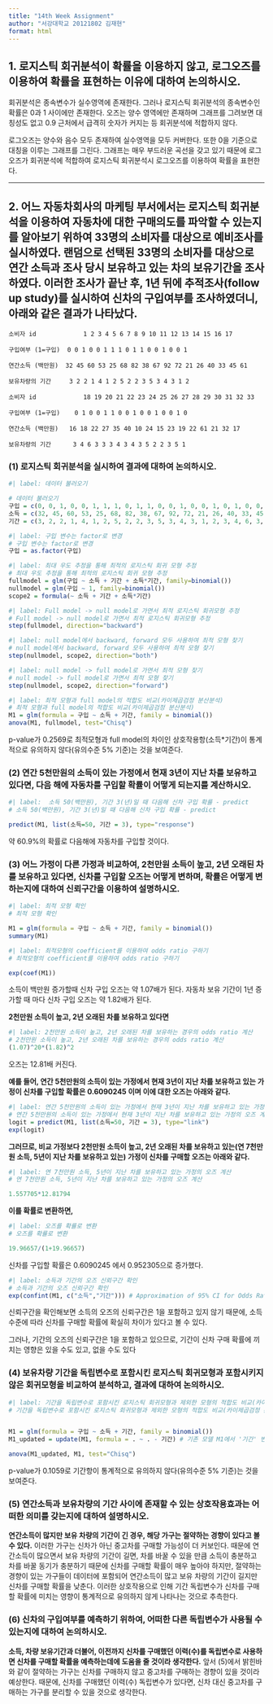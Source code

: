 ```yaml
---
title: "14th Week Assignment"
author: "서강대학교 20121802 김재현"
format: html
---
```


## 1. 로지스틱 회귀분석이 확률을 이용하지 않고, 로그오즈를 이용하여 확률을 표현하는 이유에 대하여 논의하시오.

회귀분석은 종속변수가 실수영역에 존재한다. 그러나 로지스틱 회귀분석의 종속변수인 확률은 0과 1 사이에만 존재한다. 오즈는 양수 영역에만 존재하며 그래프를 그려보면 대칭성도 없고 0.9 근처에서 급격히 숫자가 커지는 등 회귀분석에 적합하지 않다.

로그오즈는 양수와 음수 모두 존재하여 실수영역을 모두 커버한다. 또한 0을 기준으로 대칭을 이루는 그래프를 그린다. 그래프는 매우 부드러운 곡선을 갖고 있기 때문에 로그오즈가 회귀분석에 적합하여 로지스틱 회귀분석시 로그오즈를 이용하여 확률을 표현한다.

----

## 2. 어느 자동차회사의 마케팅 부서에서는 로지스틱 회귀분석을 이용하여 자동차에 대한 구매의도를 파악할 수 있는지를 알아보기 위하여 33명의 소비자를 대상으로 예비조사를 실시하였다. 랜덤으로 선택된 33명의 소비자를 대상으로 연간 소득과 조사 당시 보유하고 있는 차의 보유기간을 조사하였다. 이러한 조사가 끝난 후, 1년 뒤에 추적조사(follow up study)를 실시하여 신차의 구입여부를 조사하였더니, 아래와 같은 결과가 나타났다.

```
소비자 id             1 2 3 4 5 6 7 8 9 10 11 12 13 14 15 16 17

구입여부 (1=구입)  0 0 1 0 0 1 1 1 0 1 1 0 0 1 0 0 1

연간소득 (백만원)  32 45 60 53 25 68 82 38 67 92 72 21 26 40 33 45 61

보유차량의 기간     3 2 2 1 4 1 2 5 2 2 3 5 3 4 3 1 2

소비자 id             18 19 20 21 22 23 24 25 26 27 28 29 30 31 32 33

구입여부 (1=구입)    0 1 0 0 1 1 0 0 1 0 0 1 0 0 1 0

연간소득 (백만원)   16 18 22 27 35 40 10 24 15 23 19 22 61 21 32 17

보유차량의 기간      3 4 6 3 3 3 4 3 4 3 5 2 2 3 5 1

```

### (1) 로지스틱 회귀분석을 실시하여 결과에 대하여 논의하시오.

```r
#| label: 데이터 불러오기 

# 데이터 불러오기 
구입 = c(0, 0, 1, 0, 0, 1, 1, 1, 0, 1, 1, 0, 0, 1, 0, 0, 1, 0, 1, 0, 0, 1, 1, 0, 0, 1, 0, 0, 1, 0, 0, 1, 0)
소득 = c(32, 45, 60, 53, 25, 68, 82, 38, 67, 92, 72, 21, 26, 40, 33, 45, 61, 16, 18, 22, 27, 35, 40, 10, 24, 15, 23, 19, 22, 61, 21, 32, 17)
기간 = c(3, 2, 2, 1, 4, 1, 2, 5, 2, 2, 3, 5, 3, 4, 3, 1, 2, 3, 4, 6, 3, 3, 3, 4, 3, 4, 3, 5, 2, 2, 3, 5, 1)

```

```r
#| label: 구입 변수는 factor로 변경
# 구입 변수는 factor로 변경
구입 = as.factor(구입)
```

```r
#| label: 최대 우도 추정을 통해 최적의 로지스틱 회귀 모형 추정
# 최대 우도 추정을 통해 최적의 로지스틱 회귀 모형 추정
fullmodel = glm(구입 ~ 소득 + 기간 + 소득*기간, family=binomial())
nullmodel = glm(구입 ~ 1, family=binomial())
scope2 = formula(~ 소득 + 기간 + 소득*기간)
```


```r
#| label: Full model -> null model로 가면서 최적 로지스틱 회귀모형 추정
# Full model -> null model로 가면서 최적 로지스틱 회귀모형 추정
step(fullmodel, direction="backward")
```


```r
#| label: null model에서 backward, forward 모두 사용하여 최적 모형 찾기
# null model에서 backward, forward 모두 사용하여 최적 모형 찾기
step(nullmodel, scope2, direction="both")
```

```r
#| label: null model -> full model로 가면서 최적 모형 찾기
# null model -> full model로 가면서 최적 모형 찾기
step(nullmodel, scope2, direction="forward")
```


```r
#| label: 최적 모형과 full model의 적합도 비교(카이제곱검정 분산분석)
# 최적 모형과 full model의 적합도 비교(카이제곱검정 분산분석)
M1 = glm(formula = 구입 ~ 소득 + 기간, family = binomial())
anova(M1, fullmodel, test="Chisq")
```

:::{.callout-note}

p-value가 0.2569로 최적모형과 full model의 차이인 상호작용항(소득*기간)이 통계적으로 유의하지 않다(유의수준 5% 기준)는 것을 보여준다.
:::

### (2) 연간 5천만원의 소득이 있는 가정에서 현재 3년이 지난 차를 보유하고 있다면, 다음 해에 자동차를 구입할 확률이 어떻게 되는지를 계산하시오.

```r
#| label:  소득 50(백만원), 기간 3(년)일 때 다음해 신차 구입 확률 - predict
# 소득 50(백만원), 기간 3(년)일 때 다음해 신차 구입 확률 - predict

predict(M1, list(소득=50, 기간 = 3), type="response")
```
:::{.callout-note}

약 60.9%의 확률로 다음해에 자동차를 구입할 것이다.
:::

### (3) 어느 가정이 다른 가정과 비교하여, 2천만원 소득이 높고, 2년 오래된 차를 보유하고 있다면, 신차를 구입할 오즈는 어떻게 변하며, 확률은 어떻게 변하는지에 대하여 신뢰구간을 이용하여 설명하시오.

```r
#| label: 최적 모형 확인
# 최적 모형 확인

M1 = glm(formula = 구입 ~ 소득 + 기간, family = binomial())
summary(M1)
```

```r
#| label: 최적모형의 coefficient를 이용하여 odds ratio 구하기
# 최적모형의 coefficient를 이용하여 odds ratio 구하기

exp(coef(M1))
```
:::{.callout-note}
소득이 백만원 증가할때 신차 구입 오즈는 약 1.07배가 된다.
자동차 보유 기간이 1년 증가할 때 마다 신차 구입 오즈는 약 1.82배가 된다.
:::

**2천만원 소득이 높고, 2년 오래된 차를 보유하고 있다면**

```r
#| label: 2천만원 소득이 높고, 2년 오래된 차를 보유하는 경우의 odds ratio 계산
# 2천만원 소득이 높고, 2년 오래된 차를 보유하는 경우의 odds ratio 계산
(1.07)^20*(1.82)^2
```
:::{.callout-note}

오즈는 12.81배 커진다.
:::

**예를 들어, 연간 5천만원의 소득이 있는 가정에서 현재 3년이 지난 차를 보유하고 있는 가정이 신차를 구입할 확률은 0.6090245 이며 이에 대한 오즈는 아래와 같다.**

```r
#| label: 연간 5천만원의 소득이 있는 가정에서 현재 3년이 지난 차를 보유하고 있는 가정의 오즈 계산
# 연간 5천만원의 소득이 있는 가정에서 현재 3년이 지난 차를 보유하고 있는 가정의 오즈 계산
logit = predict(M1, list(소득=50, 기간 = 3), type="link")
exp(logit)
```

**그러므로, 비교 가정보다 2천만원 소득이 높고, 2년 오래된 차를 보유하고 있는(연 7천만원 소득, 5년이 지난 차를 보유하고 있는) 가정이 신차를 구매할 오즈는 아래와 같다.**

```r
#| label: 연 7천만원 소득, 5년이 지난 차를 보유하고 있는 가정의 오즈 계산
# 연 7천만원 소득, 5년이 지난 차를 보유하고 있는 가정의 오즈 계산

1.557705*12.81794
```

**이를 확률로 변환하면,**

```r
#| label: 오즈를 확률로 변환
# 오즈를 확률로 변환

19.96657/(1+19.96657)
```

:::{.callout-note}

신차를 구입할 확률은 0.6090245 에서 0.952305으로 증가했다.
:::

```r
#| label: 소득과 기간의 오즈 신뢰구간 확인 
# 소득과 기간의 오즈 신뢰구간 확인 
exp(confint(M1, c("소득","기간"))) # Approximation of 95% CI for Odds Ratio 
```
:::{.callout-note}

신뢰구간을 확인해보면 소득의 오즈의 신뢰구간은 1을 포함하고 있지 않기 때문에, 소득수준에 따라 신차를 구매할 확률에 확실히 차이가 있다고 볼 수 있다.

그러나, 기간의 오즈의 신뢰구간은 1을 포함하고 있으므로, 기간이 신차 구매 확률에 끼치는 영향은 있을 수도 있고, 없을 수도 있다
:::

### (4) 보유차량 기간을 독립변수로 포함시킨 로지스틱 회귀모형과 포함시키지 않은 회귀모형을 비교하여 분석하고, 결과에 대하여 논의하시오.

```r
#| label: 기간을 독립변수로 포함시킨 로지스틱 회귀모형과 제외한 모형의 적합도 비교(카이제곱검정 분산분석)
# 기간을 독립변수로 포함시킨 로지스틱 회귀모형과 제외한 모형의 적합도 비교(카이제곱검정 분산분석)


M1 = glm(formula = 구입 ~ 소득 + 기간, family = binomial())
M1_updated = update(M1, formula = . ~ . - 기간) # 기존 모델 M1에서 '기간' 변수를 제거

anova(M1_updated, M1, test="Chisq")
```
:::{.callout-note}

p-value가 0.1059로 기간항이 통계적으로 유의하지 않다(유의수준 5% 기준)는 것을 보여준다.
:::

### (5) 연간소득과 보유차량의 기간 사이에 존재할 수 있는 상호작용효과는 어떠한 의미를 갖는지에 대하여 설명하시오.

**연간소득이 많지만 보유 차량의 기간이 긴 경우, 해당 가구는 절약하는 경향이 있다고 볼 수 있다.** 이러한 가구는 신차가 아닌 중고차를 구매할 가능성이 더 커보인다. 때문에 연간소득이 많으면서 보유 차량의 기간이 길면, 차를 바꿀 수 있을 만큼 소득이 충분하고 차를 바꿀 동기가 충분하기 때문에 신차를 구매할 확률이 매우 높아야 하지만, 절약하는 경향이 있는 가구들이 데이터에 포함되어 연간소득이 많고 보유 차량의 기간이 길지만 신차를 구매할 확률을 낮춘다. 이러한 상호작용으로 인해 기간 독립변수가 신차를 구매할 확률에 미치는 영향이 통계적으로 유의하지 않게 나타나는 것으로 추측한다.

### (6) 신차의 구입여부를 예측하기 위하여, 어떠한 다른 독립변수가 사용될 수 있는지에 대하여 논의하시오.

**소득, 차량 보유기간과 더불어, 이전까지 신차를 구매했던 이력(수)를 독립변수로 사용하면 신차를 구매할 확률을 예측하는데에 도움을 줄 것이라 생각한다.** 앞서 (5)에서 밝힌바와 같이 절약하는 가구는 신차를 구매하지 않고 중고차를 구매하는 경향이 있을 것이라 예상한다. 때문에, 신차를 구매했던 이력(수) 독립변수가 있다면, 신차 대신 중고차를 구매하는 가구를 분리할 수 있을 것으로 생각한다.
   